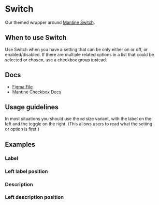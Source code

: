 

<Meta of={SwitchStories} />

# Switch

Our themed wrapper around [Mantine Switch](https://mantine.dev/core/switch/).

## When to use Switch

Use Switch when you have a setting that can be only either on or off, or enabled/disabled. If there are multiple related options in a list that could be selected or chosen, use a checkbox group instead.

## Docs

- [Figma File](https://www.figma.com/file/xdNKMROC99J6Z4Sqg6V3JI/Input-%2F-Switch?type=design&node-id=1-96&mode=design&t=0K7GSP6rqj8M2muz-0)
- [Mantine Checkbox Docs](https://mantine.dev/core/switch/)

## Usage guidelines

In most situations you should use the `md` size variant, with the label on the left and the toggle on the right. (This allows users to read what the setting or option is first.)

## Examples

<Canvas>
  <Story of={SwitchStories.Default_} />
</Canvas>

### Label

<Canvas>
  <Story of={SwitchStories.Label_} />
</Canvas>

### Left label position

<Canvas>
  <Story of={SwitchStories.LabelLeftPosition} />
</Canvas>

### Description

<Canvas>
  <Story of={SwitchStories.Description_} />
</Canvas>

### Left description position

<Canvas>
  <Story of={SwitchStories.DescriptionLeftPosition} />
</Canvas>
